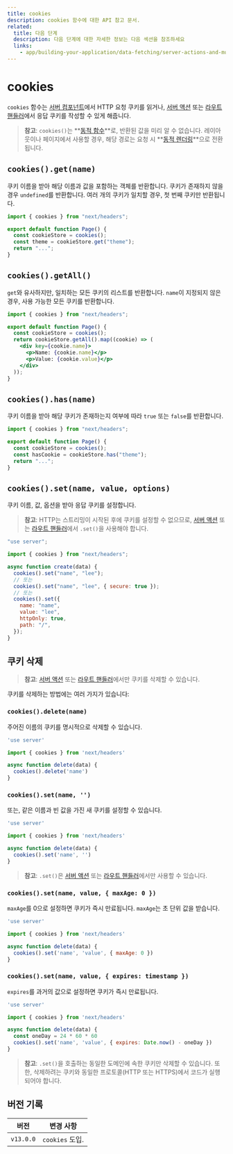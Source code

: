 ```yaml
---
title: cookies
description: cookies 함수에 대한 API 참고 문서.
related:
  title: 다음 단계
  description: 다음 단계에 대한 자세한 정보는 다음 섹션을 참조하세요
  links:
    - app/building-your-application/data-fetching/server-actions-and-mutations
---
```


# cookies

`cookies` 함수는 [서버 컴포넌트](/docs/app/building-your-application/rendering/server-components)에서 HTTP 요청 쿠키를 읽거나, [서버 액션](/docs/app/building-your-application/data-fetching/server-actions-and-mutations) 또는 [라우트 핸들러](/docs/app/building-your-application/routing/route-handlers)에서 응답 쿠키를 작성할 수 있게 해줍니다.

> **참고**: `cookies()`는 **[동적 함수](/docs/app/building-your-application/rendering/server-components#server-rendering-strategies#dynamic-functions)**로, 반환된 값을 미리 알 수 없습니다. 레이아웃이나 페이지에서 사용할 경우, 해당 경로는 요청 시 **[동적 렌더링](/docs/app/building-your-application/rendering/server-components#dynamic-rendering)**으로 전환됩니다.

## `cookies().get(name)`

쿠키 이름을 받아 해당 이름과 값을 포함하는 객체를 반환합니다. 쿠키가 존재하지 않을 경우 `undefined`를 반환합니다. 여러 개의 쿠키가 일치할 경우, 첫 번째 쿠키만 반환됩니다.

```jsx filename="app/page.js"
import { cookies } from "next/headers";

export default function Page() {
  const cookieStore = cookies();
  const theme = cookieStore.get("theme");
  return "...";
}
```

## `cookies().getAll()`

`get`와 유사하지만, 일치하는 모든 쿠키의 리스트를 반환합니다. `name`이 지정되지 않은 경우, 사용 가능한 모든 쿠키를 반환합니다.

```jsx filename="app/page.js"
import { cookies } from "next/headers";

export default function Page() {
  const cookieStore = cookies();
  return cookieStore.getAll().map((cookie) => (
    <div key={cookie.name}>
      <p>Name: {cookie.name}</p>
      <p>Value: {cookie.value}</p>
    </div>
  ));
}
```

## `cookies().has(name)`

쿠키 이름을 받아 해당 쿠키가 존재하는지 여부에 따라 `true` 또는 `false`를 반환합니다.

```jsx filename="app/page.js"
import { cookies } from "next/headers";

export default function Page() {
  const cookieStore = cookies();
  const hasCookie = cookieStore.has("theme");
  return "...";
}
```

## `cookies().set(name, value, options)`

쿠키 이름, 값, 옵션을 받아 응답 쿠키를 설정합니다.

> **참고**: HTTP는 스트리밍이 시작된 후에 쿠키를 설정할 수 없으므로, [서버 액션](/docs/app/building-your-application/data-fetching/server-actions-and-mutations) 또는 [라우트 핸들러](/docs/app/building-your-application/routing/route-handlers)에서 `.set()`을 사용해야 합니다.

```js filename="app/actions.js"
"use server";

import { cookies } from "next/headers";

async function create(data) {
  cookies().set("name", "lee");
  // 또는
  cookies().set("name", "lee", { secure: true });
  // 또는
  cookies().set({
    name: "name",
    value: "lee",
    httpOnly: true,
    path: "/",
  });
}
```

## 쿠키 삭제

> **참고**: [서버 액션](/docs/app/building-your-application/data-fetching/server-actions-and-mutations) 또는 [라우트 핸들러](/docs/app/building-your-application/routing/route-handlers)에서만 쿠키를 삭제할 수 있습니다.

쿠키를 삭제하는 방법에는 여러 가지가 있습니다:

### `cookies().delete(name)`

주어진 이름의 쿠키를 명시적으로 삭제할 수 있습니다.

```js filename="app/actions.js"
'use server'

import { cookies } from 'next/headers'

async function delete(data) {
  cookies().delete('name')
}
```

### `cookies().set(name, '')`

또는, 같은 이름과 빈 값을 가진 새 쿠키를 설정할 수 있습니다.

```js filename="app/actions.js"
'use server'

import { cookies } from 'next/headers'

async function delete(data) {
  cookies().set('name', '')
}
```

> **참고**: `.set()`은 [서버 액션](/docs/app/building-your-application/data-fetching/server-actions-and-mutations) 또는 [라우트 핸들러](/docs/app/building-your-application/routing/route-handlers)에서만 사용할 수 있습니다.

### `cookies().set(name, value, { maxAge: 0 })`

`maxAge`를 0으로 설정하면 쿠키가 즉시 만료됩니다. `maxAge`는 초 단위 값을 받습니다.

```js filename="app/actions.js"
'use server'

import { cookies } from 'next/headers'

async function delete(data) {
  cookies().set('name', 'value', { maxAge: 0 })
}
```

### `cookies().set(name, value, { expires: timestamp })`

`expires`를 과거의 값으로 설정하면 쿠키가 즉시 만료됩니다.

```js filename="app/actions.js"
'use server'

import { cookies } from 'next/headers'

async function delete(data) {
  const oneDay = 24 * 60 * 60
  cookies().set('name', 'value', { expires: Date.now() - oneDay })
}
```

> **참고**: `.set()`을 호출하는 동일한 도메인에 속한 쿠키만 삭제할 수 있습니다. 또한, 삭제하려는 쿠키와 동일한 프로토콜(HTTP 또는 HTTPS)에서 코드가 실행되어야 합니다.

## 버전 기록

| 버전      | 변경 사항       |
| --------- | --------------- |
| `v13.0.0` | `cookies` 도입. |
